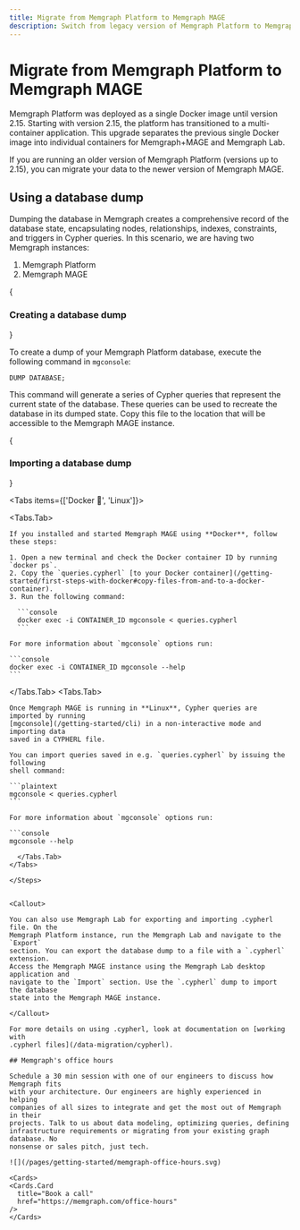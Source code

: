 ```yaml
---
title: Migrate from Memgraph Platform to Memgraph MAGE
description: Switch from legacy version of Memgraph Platform to Memgraph MAGE.
---
```



# Migrate from Memgraph Platform to Memgraph MAGE

Memgraph Platform was deployed as a single Docker image until version 2.15.
Starting with version 2.15, the platform has transitioned to a multi-container
application. This upgrade separates the previous single Docker image into
individual containers for Memgraph+MAGE and Memgraph Lab.

If you are running an older version of Memgraph Platform (versions up to 2.15),
you can migrate your data to the newer version of Memgraph MAGE.

## Using a database dump

Dumping the database in Memgraph creates a comprehensive record of the database
state, encapsulating nodes, relationships, indexes, constraints, and triggers in
Cypher queries. In this scenario, we are having two Memgraph instances:

1. Memgraph Platform
2. Memgraph MAGE


<Steps>
{<h3>Creating a database dump</h3>}

To create a dump of your Memgraph Platform database, execute the following command in `mgconsole`:

```cypher
DUMP DATABASE;
```

This command will generate a series of Cypher queries that represent the current
state of the database. These queries can be used to recreate the database in its
dumped state. Copy this file to the location that will be accessible to the
Memgraph MAGE instance.

{<h3>Importing a database dump</h3>}

<Tabs items={['Docker 🐳', 'Linux']}>

  <Tabs.Tab>

    If you installed and started Memgraph MAGE using **Docker**, follow these steps:

    1. Open a new terminal and check the Docker container ID by running `docker ps`.
    2. Copy the `queries.cypherl` [to your Docker container](/getting-started/first-steps-with-docker#copy-files-from-and-to-a-docker-container). 
    3. Run the following command:
    
      ```console
      docker exec -i CONTAINER_ID mgconsole < queries.cypherl
      ```

    For more information about `mgconsole` options run:

    ```console
    docker exec -i CONTAINER_ID mgconsole --help
    ```

  </Tabs.Tab>
  <Tabs.Tab>

    Once Memgraph MAGE is running in **Linux**, Cypher queries are imported by running
    [mgconsole](/getting-started/cli) in a non-interactive mode and importing data
    saved in a CYPHERL file.

    You can import queries saved in e.g. `queries.cypherl` by issuing the following
    shell command:

    ```plaintext
    mgconsole < queries.cypherl
    ```

    For more information about `mgconsole` options run:

    ```console
    mgconsole --help
  ```
    </Tabs.Tab>
</Tabs>

</Steps>


<Callout>

You can also use Memgraph Lab for exporting and importing .cypherl file. On the
Memgraph Platform instance, run the Memgraph Lab and navigate to the `Export`
section. You can export the database dump to a file with a `.cypherl` extension.
Access the Memgraph MAGE instance using the Memgraph Lab desktop application and
navigate to the `Import` section. Use the `.cypherl` dump to import the database
state into the Memgraph MAGE instance.

</Callout>

For more details on using .cypherl, look at documentation on [working with
.cypherl files](/data-migration/cypherl).

## Memgraph's office hours

Schedule a 30 min session with one of our engineers to discuss how Memgraph fits
with your architecture. Our engineers are highly experienced in helping
companies of all sizes to integrate and get the most out of Memgraph in their
projects. Talk to us about data modeling, optimizing queries, defining
infrastructure requirements or migrating from your existing graph database. No
nonsense or sales pitch, just tech.

![](/pages/getting-started/memgraph-office-hours.svg)

<Cards>
  <Cards.Card
    title="Book a call"
    href="https://memgraph.com/office-hours"
  />
</Cards>